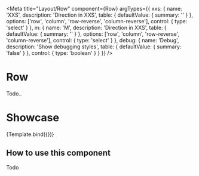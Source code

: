
<Meta
  title="Layout/Row"
  component={Row}
  argTypes={{
    xxs: {
      name: 'XXS',
      description: 'Direction in XXS',
      table: {
        defaultValue: { summary: '' }
      },
      options: ['row', 'column', 'row-reverse', 'column-reverse'],
      control: { type: 'select' }
    },
    m: {
      name: 'M',
      description: 'Direction in XXS',
      table: {
        defaultValue: { summary: '' }
      },
      options: ['row', 'column', 'row-reverse', 'column-reverse'],
      control: { type: 'select' }
    },
    debug: {
      name: 'Debug',
      description: 'Show debugging styles',
      table: {
        defaultValue: { summary: 'false' }
      },
      control: {
        type: 'boolean'
      }
    }
  }}
/>


# Row

Todo..

# Showcase

<Canvas>
  <Story
    name="Default"
    args={{
      debug: true
    }}
  >
    {Template.bind({})}
  </Story>
</Canvas>

<ArgsTable story="Default" of={Row} />

## How to use this component

Todo
